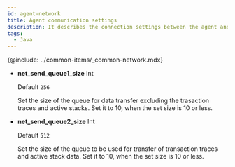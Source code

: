 ```yaml
---
id: agent-network
title: Agent communication settings
description: It describes the connection settings between the agent and the server.
tags:
  - Java
---
```


{@include: ../common-items/_common-network.mdx}

- **net_send_queue1_size** <span class='type'>Int</span>

  Default `256`

  Set the size of the queue for data transfer excluding the trasaction traces and active stacks. Set it to 10, when the set size is 10 or less.

- **net_send_queue2_size** <span class='type'>Int</span>

  Default `512`

  Set the size of the queue to be used for transfer of transaction traces and active stack data. Set it to 10, when the set size is 10 or less.

